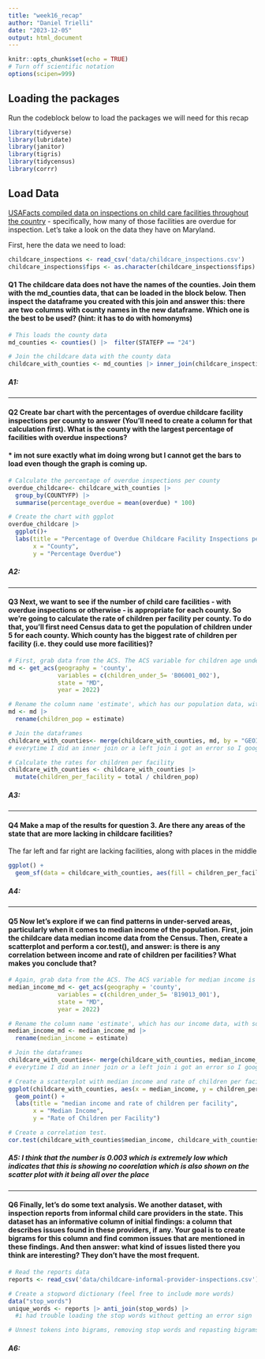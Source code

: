 ```yaml
---
title: "week16_recap"
author: "Daniel Trielli"
date: "2023-12-05"
output: html_document
---
```


```r
knitr::opts_chunk$set(echo = TRUE)
# Turn off scientific notation
options(scipen=999)
```

## Loading the packages

Run the codeblock below to load the packages we will need for this recap

```r
library(tidyverse)
library(lubridate)
library(janitor)
library(tigris)
library(tidycensus)
library(corrr)
```

## Load Data

[USAFacts compiled data on inspections on child care facilities throughout the country](https://usafacts.org/data-projects/childcare-inspections) - specifically, how many of those facilities are overdue for inspection. Let's take a look on the data they have on Maryland.

First, here the data we need to load:

```r
childcare_inspections <- read_csv('data/childcare_inspections.csv')
childcare_inspections$fips <- as.character(childcare_inspections$fips)
```

#### **Q1** The childcare data does not have the names of the counties. Join them with the md_counties data, that can be loaded in the block below. Then inspect the dataframe you created with this join and answer this: there are two columns with county names in the new dataframe. Which one is the best to be used? (hint: it has to do with homonyms)

```r
# This loads the county data
md_counties <- counties() |>  filter(STATEFP == "24")

```

```r
# Join the childcare data with the county data 
childcare_with_counties <- md_counties |> inner_join(childcare_inspections, by = c("GEOID" = "fips"))

```

##### A1:

------------------------------------------------------------------------

#### **Q2** Create bar chart with the percentages of overdue childcare facility inspections per county to answer (You'll need to create a column for that calculation first). What is the county with the largest percentage of facilities with overdue inspections?

#### \* im not sure exactly what im doing wrong but I cannot get the bars to load even though the graph is coming up.

```r
# Calculate the percentage of overdue inspections per county
overdue_childcare<- childcare_with_counties |>
  group_by(COUNTYFP) |>
  summarise(percentage_overdue = mean(overdue) * 100)

# Create the chart with ggplot
overdue_childcare |>
  ggplot()+
  labs(title = "Percentage of Overdue Childcare Facility Inspections per County",
       x = "County",
       y = "Percentage Overdue")

```

##### **A2:**

------------------------------------------------------------------------

#### **Q3** Next, we want to see if the number of child care facilities - with overdue inspections or otherwise - is appropriate for each county. So we're going to calculate the rate of children per facility per county. To do that, you'll first need Census data to get the population of children under 5 for each county. Which county has the biggest rate of children per facility (i.e. they could use more facilities)?

```r
# First, grab data from the ACS. The ACS variable for children age under 5 is B06001_002 We want 2022 data.
md <- get_acs(geography = 'county',
              variables = c(children_under_5= 'B06001_002'),
              state = "MD",
              year = 2022)

```

```r
# Rename the column name 'estimate', which has our population data, with something more useful, like 'children_pop'
md <- md |>
  rename(children_pop = estimate)

```

```r
# Join the dataframes
childcare_with_counties<- merge(childcare_with_counties, md, by = "GEOID", all.x = TRUE)
# everytime I did an inner join or a left join i got an error so I googled how to merge the data together but I realize I dont think this is the write information. 

# Calculate the rates for children per facility
childcare_with_counties <- childcare_with_counties |>
  mutate(children_per_facility = total / children_pop) 

```

##### **A3:**

------------------------------------------------------------------------

#### **Q4** Make a map of the results for question 3. Are there any areas of the state that are more lacking in childcare facilities?

The far left and far right are lacking facilities, along with places in the middle

```r
ggplot() +
  geom_sf(data = childcare_with_counties, aes(fill = children_per_facility))
```

##### **A4**:

------------------------------------------------------------------------

#### **Q5** Now let's explore if we can find patterns in under-served areas, particularly when it comes to median income of the population. First, join the childcare data median income data from the Census. Then, create a scatterplot and perform a cor.test(), and answer: is there is any correlation between income and rate of children per facilities? What makes you conclude that?

```r
# Again, grab data from the ACS. The ACS variable for median income is B19013_001. We want 2022 data again.
median_income_md <- get_acs(geography = 'county',
              variables = c(children_under_5= 'B19013_001'),
              state = "MD",
              year = 2022)
```

```r
# Rename the column name 'estimate', which has our income data, with something more useful, like 'median_income'
median_income_md <- median_income_md |>
  rename(median_income = estimate)

```

```r
# Join the dataframes
childcare_with_counties<- merge(childcare_with_counties, median_income_md, by = "GEOID", all.x = TRUE)
# everytime I did an inner join or a left join i got an error so I googled how to merge the data together but I realize I dont think this is the write information. 
```

```r
# Create a scatterplot with median income and rate of children per facility
ggplot(childcare_with_counties, aes(x = median_income, y = children_per_facility)) +
  geom_point() +
  labs(title = "median income and rate of children per facility",
       x = "Median Income",
       y = "Rate of Children per Facility")

```

```r
# Create a correlation test.
cor.test(childcare_with_counties$median_income, childcare_with_counties$children_per_facility)

```

##### A5: I think that the number is 0.003 which is extremely low which indicates that this is showing no coorelation which is also shown on the scatter plot with it being all over the place

------------------------------------------------------------------------

#### **Q6** Finally, let's do some text analysis. We another dataset, with inspection reports from informal child care providers in the state. This dataset has an informative column of initial findings: a column that describes issues found in these providers, if any. Your goal is to create bigrams for this column and find common issues that are mentioned in these findings. And then answer: what kind of issues listed there you think are interesting? They don't have the most frequent.

```r
# Read the reports data
reports <- read_csv('data/childcare-informal-provider-inspections.csv') |> clean_names()
```

```r
# Create a stopword dictionary (feel free to include more words)
data("stop_words")
unique_words <- reports |> anti_join(stop_words) |>
  #i had trouble loading the stop words without getting an error sign 

```

```r
# Unnest tokens into bigrams, removing stop words and repasting bigrams, list bigrams

```

##### A6:
